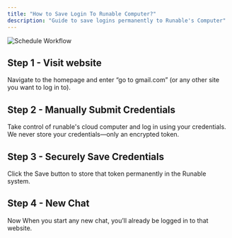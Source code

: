 ```yaml
---
title: "How to Save Login To Runable Computer?"
description: "Guide to save logins permanently to Runable's Computer"
---
```


![Schedule Workflow](/images/Login_and_save.gif)

## Step 1 - Visit website

Navigate to the homepage and enter “go to gmail.com” (or any other site you want to log in to).

## Step 2 - Manually Submit Credentials

Take control of runable's cloud computer and log in using your credentials. We never store your credentials—only an encrypted token.

## Step 3 - Securely Save Credentials

Click the Save button to store that token permanently in the Runable system.

## Step 4 - New Chat

Now When you start any new chat, you’ll already be logged in to that website.